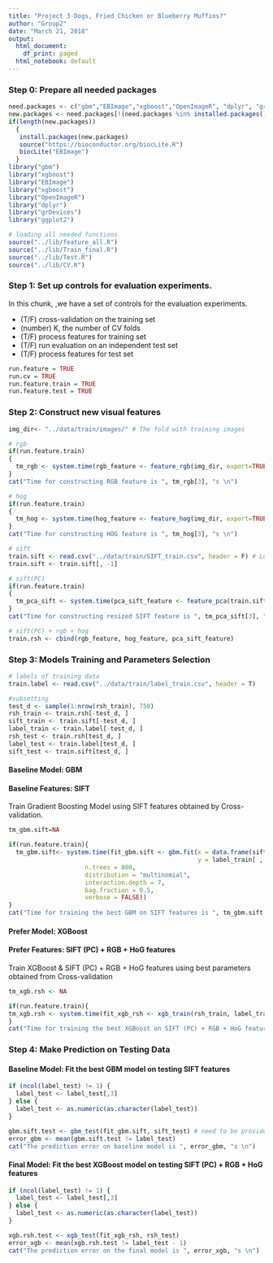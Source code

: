 ```yaml
---
title: "Project 3-Dogs, Fried Chicken or Blueberry Muffins?"
author: "Group2"
date: "March 21, 2018"
output:
  html_document:
    df_print: paged
  html_notebook: default
---
```



### Step 0: Prepare all needed packages
```r
need.packages <- c("gbm","EBImage","xgboost","OpenImageR", "dplyr", "grDevices", "ggplot2", "adabag")
new.packages <- need.packages[!(need.packages %in% installed.packages()[,"Package"])]
if(length(new.packages))
  {
   install.packages(new.packages)
   source("https://bioconductor.org/biocLite.R")
   biocLite("EBImage")
  }
library("gbm")
library("xgboost")
library("EBImage")
library("xgboost")
library("OpenImageR")
library("dplyr")
library("grDevices")
library("ggplot2")
```

```r
# loading all needed functions
source("../lib/feature_all.R")
source("../lib/Train_final.R")
source("../lib/Test.R")
source("../lib/CV.R")
```

### Step 1: Set up controls for evaluation experiments.

In this chunk, ,we have a set of controls for the evaluation experiments. 

+ (T/F) cross-validation on the training set
+ (number) K, the number of CV folds
+ (T/F) process features for training set
+ (T/F) run evaluation on an independent test set
+ (T/F) process features for test set

```r
run.feature = TRUE
run.cv = TRUE    
run.feature.train = TRUE    
run.feature.test = TRUE 
```


### Step 2: Construct new visual features

```r
img_dir<- "../data/train/images/" # The fold with training images

# rgb
if(run.feature.train)
{
  tm_rgb <- system.time(rgb_feature <- feature_rgb(img_dir, export=TRUE))
}
cat("Time for constructing RGB feature is ", tm_rgb[3], "s \n")

# hog
if(run.feature.train)
{
  tm_hog <- system.time(hog_feature <- feature_hog(img_dir, export=TRUE))
}
cat("Time for constructing HOG feature is ", tm_hog[3], "s \n")

# sift
train.sift <- read.csv("../data/train/SIFT_train.csv", header = F) # Load SIFT features
train.sift <- train.sift[, -1]

# sift(PC)
if(run.feature.train)
{
  tm_pca_sift <- system.time(pca_sift_feature <- feature_pca(train.sift))
}
cat("Time for constructing resized SIFT feature is ", tm_pca_sift[3], "s \n")

# sift(PC) + rgb + hog
train.rsh <- cbind(rgb_feature, hog_feature, pca_sift_feature)

```


### Step 3: Models Training and Parameters Selection

```r
# labels of training data
train.label <- read.csv("../data/train/label_train.csv", header = T)

#subsetting
test_d <- sample(1:nrow(rsh_train), 750)
rsh_train <- train.rsh[-test_d, ]
sift_train <- train.sift[-test_d, ]
label_train <- train.label[-test_d, ]
rsh_test <- train.rsh[test_d, ]
label_test <- train.label[test_d, ]
sift_test <- train.sift[test_d, ]
```

#### Baseline Model: GBM
#### Baseline Features: SIFT

Train Gradient Boosting Model using SIFT features obtained by Cross-validation.
```r
tm_gbm.sift=NA

if(run.feature.train){
  tm_gbm.sift<- system.time(fit_gbm.sift <- gbm.fit(x = data.frame(sift_train),   
                                                    y = label_train[ , 3],
                     n.trees = 800,
                     distribution = "multinomial",
                     interaction.depth = 7, 
                     bag.fraction = 0.5,
                     verbose = FALSE))
}
cat("Time for training the best GBM on SIFT features is ", tm_gbm.sift[3], "s \n")
```

#### Prefer Model: XGBoost
#### Prefer Features: SIFT (PC) + RGB + HoG features

Train XGBoost & SIFT (PC) + RGB + HoG features using best parameters obtained from Cross-validation
```r
tm_xgb.rsh <- NA

if(run.feature.train){
tm_xgb.rsh <- system.time(fit_xgb_rsh <- xgb_train(rsh_train, label_train))
}
cat("Time for training the best XGBoost on SIFT (PC) + RGB + HoG features is ", tm_xgb.rsh[3], "s \n")
```



### Step 4: Make Prediction on Testing Data
#### Baseline Model: Fit the best GBM model on testing SIFT features
```r
if (ncol(label_test) != 1) {
  label_test <- label_test[,3]
} else {
  label_test <- as.numeric(as.character(label_test))
}

gbm.sift.test <- gbm_test(fit_gbm.sift, sift_test) # need to be provided 
error_gbm <- mean(gbm.sift.test != label_test)
cat("The prediction error on baseline model is ", error_gbm, "s \n")
```

#### Final Model: Fit the best XGBoost model on testing SIFT (PC) + RGB + HoG features
```r
if (ncol(label_test) != 1) {
  label_test <- label_test[,3]
} else {
  label_test <- as.numeric(as.character(label_test))
}

xgb.rsh.test <- xgb_test(fit_xgb_rsh, rsh_test)
error_xgb <- mean(xgb.rsh.test != label_test - 1)
cat("The prediction error on the final model is ", error_xgb, "s \n")

```
